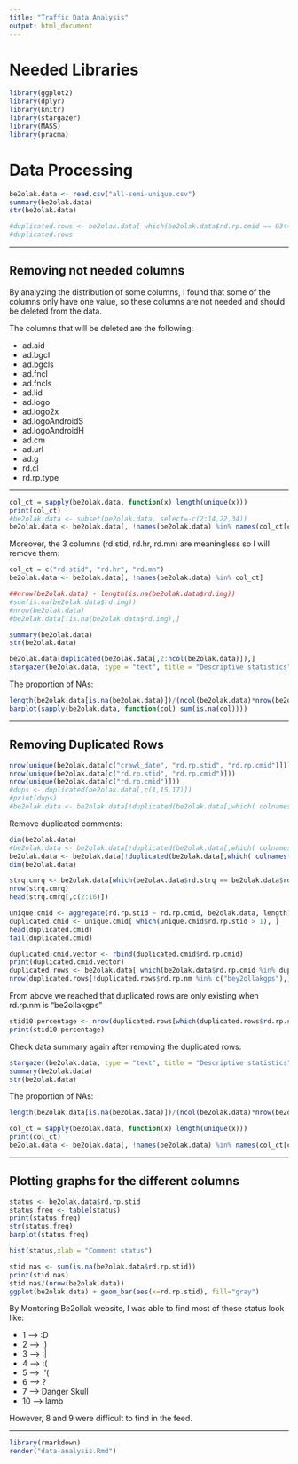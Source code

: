 ```yaml
---
title: "Traffic Data Analysis"
output: html_document
---
```


# Needed Libraries

```r
library(ggplot2)
library(dplyr)
library(knitr)
library(stargazer)
library(MASS)
library(pracma)
```

# Data Processing

```r
be2olak.data <- read.csv("all-semi-unique.csv")
summary(be2olak.data)
str(be2olak.data)
```

```r
#duplicated.rows <- be2olak.data[ which(be2olak.data$rd.rp.cmid == 9344516), ]
#duplicated.rows
```

***

## Removing not needed columns

By analyzing the distribution of some columns, I found that some of the columns only have one value, so these columns are not needed and should be deleted from the data.


The columns that will be deleted are the following:

* ad.aid
* ad.bgcl
* ad.bgcls
* ad.fncl
* ad.fncls
* ad.lid
* ad.logo
* ad.logo2x
* ad.logoAndroidS
* ad.logoAndroidH
* ad.cm
* ad.url
* ad.g
* rd.cl
* rd.rp.type

***

```r
col_ct = sapply(be2olak.data, function(x) length(unique(x)))
print(col_ct)
#be2olak.data <- subset(be2olak.data, select=-c(2:14,22,34))
be2olak.data <- be2olak.data[, !names(be2olak.data) %in% names(col_ct[col_ct==1])]
```

Moreover, the 3 columns (rd.stid, rd.hr, rd.mn) are meaningless so I will remove them:

```r
col_ct = c("rd.stid", "rd.hr", "rd.mn")
be2olak.data <- be2olak.data[, !names(be2olak.data) %in% col_ct]
```

```r
##nrow(be2olak.data) - length(is.na(be2olak.data$rd.img))
#sum(is.na(be2olak.data$rd.img))
#nrow(be2olak.data)
#be2olak.data[!is.na(be2olak.data$rd.img),]
```

```r
summary(be2olak.data)
str(be2olak.data)
```

```r
be2olak.data[duplicated(be2olak.data[,2:ncol(be2olak.data)]),]
stargazer(be2olak.data, type = "text", title = "Descriptive statistics")
```

The proportion of NAs:

```r
length(be2olak.data[is.na(be2olak.data)])/(ncol(be2olak.data)*nrow(be2olak.data)) 
barplot(sapply(be2olak.data, function(col) sum(is.na(col))))
```

***

## Removing Duplicated Rows


```r
nrow(unique(be2olak.data[c("crawl_date", "rd.rp.stid", "rd.rp.cmid")]))
nrow(unique(be2olak.data[c("rd.rp.stid", "rd.rp.cmid")]))
nrow(unique(be2olak.data[c("rd.rp.cmid")]))
#dups <- duplicated(be2olak.data[,c(1,15,17)])
#print(dups)
#be2olak.data <- be2olak.data[!duplicated(be2olak.data[,which( colnames(be2olak.data)=="rd.rp.cmid" )]),]
```

Remove duplicated comments:
```r
dim(be2olak.data)
#be2olak.data <- be2olak.data[!duplicated(be2olak.data[,which( colnames(be2olak.data)=="rd.rp.cmid" )]),]
be2olak.data <- be2olak.data[!duplicated(be2olak.data[,which( colnames(be2olak.data) %in% c("rd.rp.cmid", "rd.rp.stid") )]),]
dim(be2olak.data)
```


```r
strq.cmrq <- be2olak.data[which(be2olak.data$rd.strq == be2olak.data$rd.cmrq),]
nrow(strq.cmrq)
head(strq.cmrq[,c(2:16)])
```

```r
unique.cmid <- aggregate(rd.rp.stid ~ rd.rp.cmid, be2olak.data, length)
duplicated.cmid <- unique.cmid[ which(unique.cmid$rd.rp.stid > 1), ]
head(duplicated.cmid)
tail(duplicated.cmid)
```


```r
duplicated.cmid.vector <- rbind(duplicated.cmid$rd.rp.cmid)
print(duplicated.cmid.vector)
duplicated.rows <- be2olak.data[ which(be2olak.data$rd.rp.cmid %in% duplicated.cmid.vector), ]
nrow(duplicated.rows[!duplicated.rows$rd.rp.nm %in% c("bey2ollakgps"),])
```

From above we reached that duplicated rows are only existing when rd.rp.nm is "be2ollakgps"


```r
stid10.percentage <- nrow(duplicated.rows[which(duplicated.rows$rd.rp.stid == 10),]) * 100.0/ nrow(duplicated.rows)
print(stid10.percentage)
```

Check data summary again after removing the duplicated rows:
```r
stargazer(be2olak.data, type = "text", title = "Descriptive statistics")
summary(be2olak.data)
str(be2olak.data)
```


The proportion of NAs:

```r
length(be2olak.data[is.na(be2olak.data)])/(ncol(be2olak.data)*nrow(be2olak.data)) 
```

```r
col_ct = sapply(be2olak.data, function(x) length(unique(x)))
print(col_ct)
be2olak.data <- be2olak.data[, !names(be2olak.data) %in% names(col_ct[col_ct==1])]
```

***

## Plotting graphs for the different columns

```r
status <- be2olak.data$rd.rp.stid
status.freq <- table(status)
print(status.freq)
str(status.freq)
barplot(status.freq)
```

```r
hist(status,xlab = "Comment status")
```

```r
stid.nas <- sum(is.na(be2olak.data$rd.rp.stid))
print(stid.nas)
stid.nas/(nrow(be2olak.data)) 
ggplot(be2olak.data) + geom_bar(aes(x=rd.rp.stid), fill="gray")
```

By Montoring Be2ollak website, I was able to find most of those status look like:

* 1 --> :D
* 2 --> :)
* 3 --> :|
* 4 --> :(
* 5 --> :'(
* 6 --> ?
* 7 --> Danger Skull
* 10 --> lamb

However, 8 and 9 were difficult to find in the feed.


***

```r
library(rmarkdown)
render("data-analysis.Rmd")
```
